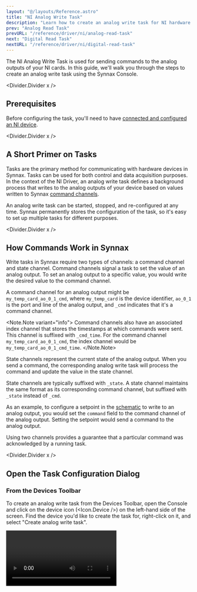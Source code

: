 ```yaml
---
layout: "@/layouts/Reference.astro"
title: "NI Analog Write Task"
description: "Learn how to create an analog write task for NI hardware."
prev: "Analog Read Task"
prevURL: "/reference/driver/ni/analog-read-task"
next: "Digital Read Task"
nextURL: "/reference/driver/ni/digital-read-task"
---
```



The NI Analog Write Task is used for sending commands to the analog outputs of your NI
cards. In this guide, we'll walk you through the steps to create an analog write task
using the Synnax Console.

<Divider.Divider x />

## Prerequisites

Before configuring the task, you'll need to have
[connected and configured an NI device](/reference/driver/ni/configure-device).

<Divider.Divider x />

## A Short Primer on Tasks

Tasks are the primary method for communicating with hardware devices in Synnax. Tasks
can be used for both control and data acquisition purposes. In the context of the NI
Driver, an analog write task defines a background process that writes to the analog
outputs of your device based on values written to Synnax
[command channels](#how-commands-work-in-synnax).

An analog write task can be started, stopped, and re-configured at any time. Synnax
permanently stores the configuration of the task, so it's easy to set up multiple tasks
for different purposes.

<Divider.Divider x />

## How Commands Work in Synnax

Write tasks in Synnax require two types of channels: a command channel and state
channel. Command channels signal a task to set the value of an analog output. To set an
analog output to a specific value, you would write the desired value to the command
channel.

A command channel for an analog output might be `my_temp_card_ao_0_1_cmd`, where
`my_temp_card` is the device identifier, `ao_0_1` is the port and line of the analog
output, and `_cmd` indicates that it's a command channel.

<Note.Note variant="info">
  Command channels also have an associated index channel that stores the timestamps at
  which commands were sent. This channel is suffixed with `_cmd_time`. For the command
  channel `my_temp_card_ao_0_1_cmd`, the index channel would be
  `my_temp_card_ao_0_1_cmd_time`.
</Note.Note>

State channels represent the current state of the analog output. When you send a
command, the corresponding analog write task will process the command and update the
value in the state channel.

State channels are typically suffixed with `_state`. A state channel maintains the same
format as its corresponding command channel, but suffixed with `_state` instead of
`_cmd`.

As an example, to configure a setpoint in the [schematic](/reference/console/schematics)
to write to an analog output, you would set the `command` field to the command channel
of the analog output. Setting the setpoint would send a command to the analog output.

Using two channels provides a guarantee that a particular command was acknowledged by a
running task.

<Divider.Divider x />

## Open the Task Configuration Dialog

### From the Devices Toolbar

To create an analog write task from the Devices Toolbar, open the Console and click on
the device icon (<Icon.Device />) on the left-hand side of the screen. Find the device
you'd like to create the task for, right-click on it, and select "Create analog write
task".

<Video client:only="react" id="device-drivers/ni/analog-write-task/create-device" />

### From the Command Palette

To create an analog write task from the command palette, open the Console and click on
the Search and Command Palette at the top. You can also open this palette with
`Ctrl+Shift+P` on Windows and `Cmd+Shift+P` on macOS.

In command mode (enabled when the first character in the input is ">"), type "NI".
You'll see an option called "Create an NI Analog Write Task". Select this option to open
the analog write task configuration dialog.

<Video client:only="react" id="device-drivers/ni/analog-write-task/create-palette" />

### From The Layout Selector

To create an analog write task from the layout selector, click on the add icon
(<Icon.Add />) in the top-right corner and select "NI Analog Write Task".

<Video client:only="react" id="device-drivers/ni/analog-write-task/create-layout" />

<Divider.Divider x />

## Configure the Task

### <StepText level="h3" step={1}>Select your NI Device</StepText>

The first step is to select the NI device you'd like to write to the outputs of. Use the
dropdown menu in the top-left corner to do so.

<Video client:only="react" id="device-drivers/ni/analog-write-task/select-device" />

### <StepText level="h3" step={2}>Add Channels to the Task</StepText>

Next, you'll need to add the channels you'd like to write to. Click the add icon
(<Icon.Add />) in the channels section. Once you have a channel, you can select the
channel type, scaling, and other details in the form on the right.

<Video client:only="react" id="device-drivers/ni/analog-write-task/add-channel" />

### <StepText level="h3" step={3}>Configure the State Update Rate</StepText>

The state update rate determines how often the state channels in the task are updated.
Set the rate higher in scenarios that require quick response times.

<div style={{ display: "flex", justifyContent: "center" }}>
  <Image
    client:only="react"
    id="device-drivers/ni/analog-write-task/state-rate"
    style={{ width: "50%", minWidth: 200 }}
  />
</div>

<Divider.Divider x />

## Start the Task

Once you've added all of the channels you need and have configured sampling rates, hit
the "Configure" button. If there are no errors, Synnax will acknowledge the configured
task and enable the Play (<Icon.Play />) button in the dialog. Click this button to
start the task.

<Video client:only="react" id="device-drivers/ni/analog-write-task/start" />

<Note.Note variant="info">
  Starting and stopping a task does not re-apply the task configuration. If you've made
  changes to the configuration, you'll need to re-configure the task by hitting the
  "Configure" button.
</Note.Note>
